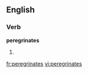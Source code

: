 
==English==

===Verb===
'''peregrinates'''

# {{third-person singular of|[[peregrinate]]}}

[[fr:peregrinates]]
[[vi:peregrinates]]
